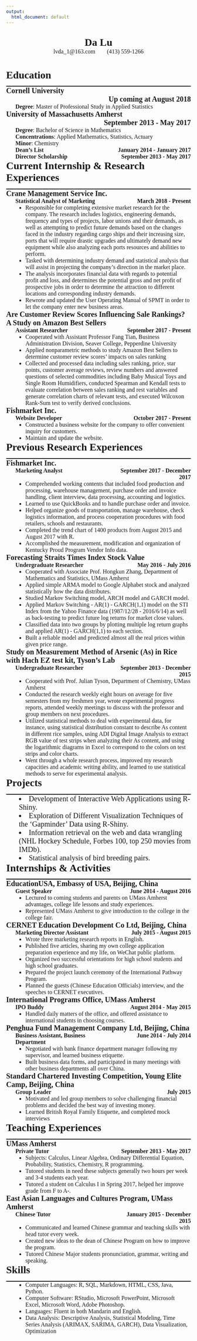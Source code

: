```yaml
---
output:
  html_document: default
---
```

<style>
@media screen and (min-width:1024px) {
  body {
    font-family: Times New Roman;
  }
  h1 {
    font-size: 32px;
    font-weight: bold;
    width: 100%;
  }
  ul {
    font-size: 16px;
    margin-top: 0px;
    margin-bottom: 0px;
  }
  hr {
    border: 0;
    height: 2px;
    margin-top: -5px;
    margin-bottom: 0px;
    background: black;
    width: 910px;
  }
  li {
    margin-top: 0px;
    font-size: 16px;
  }
  li.project {
    font-size: 20px;
    margin-left: 3%;
  }
  .head-1 {
    font-family: Times New Roman;
    font-size: 32px;
    font-weight: bold;
    text-align: center;
  }
  .head-2 {
    font-family: Times New Roman;
    font-size: 16px;
    font-weight: normal;
    text-align: center;
  }
  .education-name {
    font-size: 22px;
    font-weight: bold;
    text-align: left;
    float: left;
    width: 65%;
  }
  .education-time {
    font-size: 22px;
    font-weight: bold;
    text-align: right;
    float: right;
    width: 35%;
  }
  .education-content {
    font-size: 16px;
    font-weight: normal;
    text-align: left;
    margin-left: 5%;
    float: left;
    width: 95%;
  }
  .education-award-name {
    font-size: 16px;
    font-weight: normal;
    text-align: left;
    margin-left: 5%;
    float: left;
    width: 45%;
  }
  .education-award-time {
    font-size: 16px;
    font-weight: bold;
    text-align: right;
    float: right;
    width: 50%;
  }
  .company-research-name {
    font-size: 22px;
    font-weight: bold;
    text-align: left;
    float: left;
    width: 100%;
  }
  .title {
    font-size: 20px;
    font-weight: bold;
    text-align: left;
    margin-left: 5%;
    float: left;
    width: 55%;
  }
  .title-time {
    font-size: 20px;
    font-weight: bold;
    text-align: right;
    float: right;
    width: 40%;
  }
  .content {
    font-size: 16px;
    font-weight: normal;
    margin-left: 5%;
    float: left;
    width: 95%;
  }
}
@media screen and (min-width:600px) and (max-width:1023px) {
  body {
    font-family: Times New Roman;
  }
  h1 {
    font-size: 28px;
    font-weight: bold;
    width: 100%;
  }
  ul {
    font-size: 16px;
    margin-top: 0px;
    margin-bottom: 0px;
  }
  hr {
    border: 0;
    height: 2px;
    margin-top: -5px;
    margin-bottom: 0px;
    background: black;
    width: 100%;
  }
  li {
    margin-top: 0px;
    font-size: 16px;
  }
  li.project {
    font-size: 20px;
    margin-left: 2%;
  }
  .head-1 {
    font-family: Times New Roman;
    font-size: 28px;
    font-weight: bold;
    text-align: center;
  }
  .head-2 {
    font-family: Times New Roman;
    font-size: 16px;
    font-weight: normal;
    text-align: center;
  }
  .education-name {
    font-size: 20px;
    font-weight: bold;
    text-align: left;
    float: left;
    width: 100%;
  }
  .education-time {
    font-size: 20px;
    font-weight: bold;
    text-align: right;
    float: right;
    width: 100%;
  }
  .education-content {
    font-size: 16px;
    font-weight: normal;
    text-align: left;
    margin-left: 5%;
    float: left;
    width: 95%;
  }
  .education-award-name {
    font-size: 16px;
    font-weight: normal;
    text-align: left;
    margin-left: 5%;
    float: left;
    width: 45%;
  }
  .education-award-time {
    font-size: 16px;
    font-weight: bold;
    text-align: right;
    float: right;
    width: 50%;
  }
  .company-research-name {
    font-size: 20px;
    font-weight: bold;
    text-align: left;
    float: left;
    width: 100%;
  }
  .title {
    font-size: 16px;
    font-weight: bold;
    text-align: left;
    margin-left: 5%;
    float: left;
    width: 55%;
  }
  .title-time {
    font-size: 16px;
    font-weight: bold;
    text-align: right;
    float: right;
    width: 40%;
  }
  .content {
    font-size: 16px;
    font-weight: normal;
    margin-left: 5%;
    float: left;
    width: 95%;
  }
}
@media screen and (max-width:599px) {
  body {
    font-family: Times New Roman;
  }
  h1 {
    font-size: 22px;
    font-weight: bold;
    width: 100%;
  }
  ul {
    font-size: 16px;
    margin-top: 0px;
    margin-bottom: 0px;
  }
  hr {
    border: 0;
    height: 2px;
    margin-top: -5px;
    margin-bottom: 0px;
    background: black;
    width: 100%;
  }
  li {
    margin-top: 0px;
    font-size: 16px;
  }
  li.project {
    margin-left: 5%;
  }
  .head-1 {
    font-family: Times New Roman;
    font-size: 28px;
    font-weight: bold;
    text-align: center;
  }
  .head-2 {
    font-family: Times New Roman;
    font-size: 16px;
    font-weight: normal;
    text-align: center;
  }
  .education-name {
    font-size: 20px;
    font-weight: bold;
    text-align: left;
    float: left;
    width: 100%;
  }
  .education-time {
    font-size: 20px;
    font-weight: bold;
    text-align: right;
    float: right;
    width: 100%;
  }
  .education-content {
    font-size: 16px;
    font-weight: normal;
    text-align: left;
    margin-left: 0%;
    float: left;
    width: 100%;
  }
  .education-award-name {
    font-size: 16px;
    font-weight: normal;
    text-align: left;
    margin-left: 0%;
    float: left;
    width: 100%;
  }
  .education-award-time {
    font-size: 16px;
    font-weight: bold;
    text-align: right;
    float: right;
    width: 100%;
  }
  .company-research-name {
    font-size: 20px;
    font-weight: bold;
    text-align: left;
    float: left;
    width: 100%;
  }
  .title {
    font-size: 16px;
    font-weight: bold;
    text-align: left;
    margin-left: 5%;
    float: left;
    width: 100%;
  }
  .title-time {
    font-size: 16px;
    font-weight: bold;
    text-align: right;
    float: right;
    width: 100%;
  }
  .content {
    font-size: 16px;
    font-weight: normal;
    margin-left: 0%;
    float: left;
    width: 100%;
  }
}
</style>



<!--==========================Title==========================-->
</br>
<div class="head-1">Da Lu</div>
<div class="head-2">lvda_1\@163.com&nbsp;&nbsp;&nbsp;&nbsp;&nbsp;&nbsp;&nbsp;&nbsp;(413) 559-1266</div>


<!--=======================Body Start========================-->
<body>


<!--======================Body-Education=====================-->
<h1>Education</h1>
<hr/>


<!--========================Education 1======================-->
<div class="education-name">Cornell University</div>
<div class="education-time">Up coming at August 2018</div>

<div class="education-content">**Degree**: Master of Professional Study in Applied Statistics</div>


<!--========================Education 2======================-->
<div class="education-name">University of Massachusetts Amherst</div>
<div class="education-time">September 2013 - May 2017</div>

<div class="education-content">**Degree**: Bachelor of Science in Mathematics  
**Concentrations**: Applied Mathematics, Statistics, Actuary  
**Minor**: Chemistry</div>

<div class="education-award-name">**Dean’s List**</div>
<div class="education-award-time">January 2014 - January 2017</div>
<div class="education-award-name">**Director Scholarship**</div>
<div class="education-award-time">September 2013 - May 2017</div>

<!--=======================Body-Current======================-->
<h1>Current Internship & Research Experiences</h1>
<hr/>


<!--========================Current 1========================-->
<div class="company-research-name">Crane Management Service Inc.</div>

<div class="title">Statistical Analyst of Marketing</div>
<div class="title-time">March 2018 - Present</div>

<div class="content">

- Responsible for completing extensive market research for the company. The research includes logistics, engineering demands, frequency and types of projects, labor unions and their demands, as well as attempting to predict future demands based on the changes faced in the industry regarding cargo ships and their increasing size, ports that will require drastic upgrades and ultimately demand new equipment while also analyzing each ports resources and abilities to perform.
- Tasked with determining industry demand and statistical analysis that will assist in projecting the company's direction in the market place.
- The analysis incorporates financial data with regards to potential profit and loss, and determines the potential gross and net profit of prospective jobs in order to determine the attraction to different locations and corresponding industry demands.
- Rewrote and updated the User Operating Manual of SPMT in order to let the company enter new business areas.
</div>


<!--========================Current 2========================-->
<div class="company-research-name">Are Customer Review Scores Influencing Sale Rankings? A Study on Amazon Best Sellers</div>

<div class="title">Assistant Researcher</div>
<div class="title-time">September 2017 - Present</div>

<div class="content">
- Cooperated with Assistant Professor Fang Tian, Business Administration Division, Seaver College, Pepperdine University
- Applied nonparametric methods to study Amazon Best Sellers to determine customer review scores’ impacts on sales ranking
- Collected and processed data including sales ranking, price, star points, customer average reviews, review numbers and answered questions of selected commodities including Baby Musical Toys and Single Room Humidifiers, conducted Spearman and Kendall tests to evaluate correlation between sales ranking and rest variables and generate correlation charts of relevant tests, and executed Wilcoxon Rank-Sum test to verify derived conclusions.
</div>


<!--========================Current 3========================-->
<div class="company-research-name">Fishmarket Inc.</div>

<div class="title">Website Developer</div>
<div class="title-time">October 2017 - Present</div>

<div class="content">
- Constructed a business website for the company to offer convenient inquiry for customers.
- Maintain and update the website.
</div>


<!--======================Body-Previous======================-->
<h1>Previous Research Experiences</h1>
<hr/>


<!--=======================Previous 1========================-->
<div class="company-research-name">Fishmarket Inc.</div>

<div class="title">Marketing Analyst</div>
<div class="title-time">September 2017 - December 2017</div>

<div class="content">
- Comprehended working contents that included food production and processing, warehouse management, purchase order and invoice handling, client interview, data processing, accounting and logistics.
- Learned to use QuickBooks and to handle purchase order and invoice.
- Helped organize goods of transportation, manage warehouse, check logistics information, and process cooperation procedures with food retailers, schools and restaurants.
- Completed the trend chart of 1400 products from August 2015 and August 2017 with R.
- Accomplished the measurement, modification and organization of Kentucky Proud Program Vendor Info data.
</div>


<!--=======================Previous 2========================-->
<div class="company-research-name">Forecasting Straits Times Index Stock Value</div>

<div class="title">Undergraduate Researcher</div>
<div class="title-time">May 2016 - July 2016</div>

<div class="content">
- Cooperated with Associate Prof. Hongkun Zhang, Department of Mathematics and Statistics, UMass Amherst
- Applied simple ARMA model to Google Alphabet stock and analyzed statistically how the data distributes.
- Studied Markov Switching model, ARCH model and GARCH model.
- Applied Markov Switching - AR(1) - GARCH(1,1) model on the STI Index from the Yahoo Finance data (1987/12/28 - 2016/6/14) as well as back-testing to predict future log returns for market close values.
- Classified data into two groups by plotting multiple log return graphs and applied AR(1) - GARCH(1,1) to each section.
- Built a reliable model and predicted almost all the real prices within given price range.
</div>


<!--=======================Previous 3========================-->
<div class="company-research-name">Study on Measurement Method of Arsenic (As) in Rice with Hach EZ test kit, Tyson’s Lab</div>

<div class="title">Undergraduate Researcher</div>
<div class="title-time">September 2013 - December 2015</div>

<div class="content">
- Cooperated with Prof. Julian Tyson, Department of Chemistry, UMass Amherst
- Conducted the research weekly eight hours on average for five semesters from my freshmen year, wrote experimental progress reports, attended weekly meetings to discuss with the professor and group members on next procedures.
- Utilized statistical methods to deal with experimental data, for instance, using statistical distribution constant to describe As content in different rice samples, using ADI Digital Image Analysis to extract RGB value of test strips when analyzing their As content, and using the logarithmic diagrams in Excel to correspond to the colors on test strips and color charts.
- Went through a whole research process, improved my research capacities and academic writing ability, and learned to use statistical methods to serve for experimental analysis.
</div>


<!--======================Body-Projects======================-->
<h1>Projects</h1>
<hr/>

<div class="content">
<li class="project">Development of Interactive Web Applications using R-Shiny.</li>
<li class="project">Exploration of Different Visualization Techniques of the 'Gapminder' Data using R-Shiny.</li>
<li class="project">Information retrieval on the web and data wrangling (NHL Hockey Schedule, Forbes 100, top 250 movies from IMDb).</li>
<li class="project">Statistical analysis of bird breeding pairs.</li>
</div>


<!--==============Body-Internships & Activities==============-->
<h1>Internships & Activities</h1>
<hr/>


<!--=======================Activity 1========================-->
<div class="company-research-name">EducationUSA, Embassy of USA, Beijing, China</div>

<div class="title">Guest Speaker</div>
<div class="title-time">June 2014 - August 2016</div>

<div class="content">
- Lectured to coming students and parents on UMass Amherst advantages, college life lessons and study experiences.
- Represented UMass Amherst to give introduction to the college in the college fair.
</div>


<!--======================Internship 1=======================-->
<div class="company-research-name">CERNET Education Development Co Ltd, Beijing, China</div>

<div class="title">Marketing Director Assistant</div>
<div class="title-time">July 2015 - August 2015</div>

<div class="content">
- Wrote three marketing research reports in English.
- Published five articles, sharing my own college application preparation experience and my life, on WeChat public platform.
- Organized two successful orientations for high school students and high school graduates.
- Prepared the project launch ceremony of the International Pathway Program.
- Planned the guests (Chinese Education Officials) interview, and the speeches to CERNET executives.
</div>


<!--=======================Activity 2========================-->
<div class="company-research-name">International Programs Office, UMass Amherst</div>

<div class="title">IPO Buddy</div>
<div class="title-time">August 2014 - May 2015</div>

<div class="content">
- Handled daily matters of the office, and offered assistance to international students in choosing courses.
</div>


<!--======================Internship 2=======================-->
<div class="company-research-name">Penghua Fund Management Company Ltd, Beijing, China</div>

<div class="title">Business Assistant, Business Department</div>
<div class="title-time">June 2014 - July 2014</div>

<div class="content">
- Negotiated with bank finance department manager following my supervisor, and learned business etiquette.
- Built business data forms, and participated in many meetings with other business departments all over China.
</div>


<!--=======================Activity 3========================-->
<div class="company-research-name">Standard Chartered Investing Competition, Young Elite Camp, Beijing, China</div>

<div class="title">Group Leader</div>
<div class="title-time">July 2015</div>

<div class="content">
- Motivated and led group members to solve challenging financial problems and decided the best way of investing money.
- Learned British Royal Family Etiquette, and completed mock interviews
</div>


<!--======================Body-Teaching======================-->
<h1>Teaching Experiences</h1>
<hr/>


<!--========================Teaching 1=======================-->
<div class="company-research-name">UMass Amherst</div>

<div class="title">Private Tutor</div>
<div class="title-time">September 2013 - May 2017</div>

<div class="content">
- Subjects: Calculus, Linear Algebra, Ordinary Differential Equation, Probability, Statistics, Chemistry, R programming.
- Tutored students in need these subjects generally two hours per week and 3-4 students each year.
- Tutored a student on Calculus I in Spring 2017, helped her improve grade from F to A-.
</div>


<!--========================Teaching 2=======================-->
<div class="company-research-name">East Asian Languages and Cultures Program, UMass Amherst</div>

<div class="title">Chinese Tutor</div>
<div class="title-time">January 2015 - December 2015</div>

<div class="content">
- Communicated and learned Chinese grammar and teaching skills with head tutor every week.
- Created new ideas to the dean of Chinese Program on how to improve the program.
- Tutored Chinese Major students pronunciation, grammar, writing and speaking.
</div>


<!--=======================Body-Skills=======================-->
</br>
</br>
</br>
</br>
</br>
</br>
</br>
<h1>Skills</h1>
<hr/>

<div class="content">
- Computer Languages: R, SQL, Markdown, HTML, CSS, Java, Python.
- Computer Software: RStudio, Microsoft PowerPoint, Microsoft Excel, Microsoft Word, Adobe Photoshop.
- Languages: Fluent in both Mandarin and English.
- Data Analysis: Descriptive Analysis, Statistical Modeling, Time Series Analysis (ARIMAX, SARIMA, GARCH), Data Visualization, Optimization
</div>


<!--========================Body End=========================-->
</br>
</br>
</br>
</br>
</br>
</br>
</br>
</br>
</br>
</br>
</body>